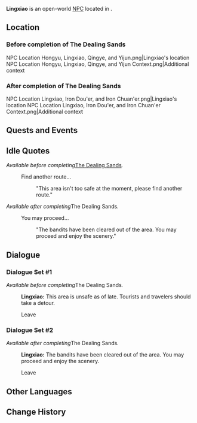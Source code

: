 {{Meta
<!-- Remove this template after adding the missing info -->
|missing_NPC_profile  = yes
}}
{{Character Infobox
|type             = Open-World NPC
|image            = NPC Lingxiao.png
|realname         = <!-- Optional, if different from in-game name -->
|deceased         = <!-- Past (for deceased prior to events of the game) or free response -->
|region           = Liyue
|location         = Liyue
|affiliation      = Millelith
|title            = 

|ancestry         = <!-- Clan/family -->
|father           = 
|mother           = 
|spouse           = 
|sibling          = 
|child            = 
|relative         = 

|voiceEN          = 
|voiceCN          = 
|voiceJP          = 
|voiceKR          = 
|dialoguereward   = 
}}
'''Lingxiao''' is an open-world [[NPC]] located in {{Location|Mt. Mingyuan}}.

==Location==
===Before completion of The Dealing Sands===
<gallery>
NPC Location Hongyu, Lingxiao, Qingye, and Yijun.png|Lingxiao's location
NPC Location Hongyu, Lingxiao, Qingye, and Yijun Context.png|Additional context
</gallery>

===After completion of The Dealing Sands===
<gallery>
NPC Location Lingxiao, Iron Dou'er, and Iron Chuan'er.png|Lingxiao's location
NPC Location Lingxiao, Iron Dou'er, and Iron Chuan'er Context.png|Additional context
</gallery>
<!--
==Profile==
Detailed story/lore information goes here.
''(To be added.)''

===Appearance===
Keep appearance section short and concise. Limit to 2 paragraphs with 3-4 sentences each.
''(To be added.)''
-->

==Quests and Events==
{{Quests and Events}}

==Idle Quotes==
''Available before completing ''[[The Dealing Sands]]''.''
{{Dialogue Start}}
: {{DIcon|Idle}} Find another route...
:: {{A|VO Lingxiao 01.ogg}} "This area isn't too safe at the moment, please find another route."
{{Dialogue End}}

''Available after completing ''The Dealing Sands''.''
{{Dialogue Start}}
: {{DIcon|Idle}} You may proceed...
:: {{A|VO Lingxiao 02.ogg}} "The bandits have been cleared out of the area. You may proceed and enjoy the scenery."
{{Dialogue End}}

==Dialogue==
===Dialogue Set #1===
''Available before completing ''The Dealing Sands''.''
{{Dialogue Start}}
:'''Lingxiao:''' This area is unsafe as of late. Tourists and travelers should take a detour.
:{{DIcon}} Leave
{{Dialogue End}}

===Dialogue Set #2===
''Available after completing ''The Dealing Sands''.''
{{Dialogue Start}}
:'''Lingxiao:''' The bandits have been cleared out of the area. You may proceed and enjoy the scenery.
:{{DIcon}} Leave
{{Dialogue End}}
<!--
==Event Dialogue==
===Event Name===
{{Dialogue Start}}
:'''Lingxiao:'''
{{Dialogue End}}
-->
==Other Languages==
{{Other Languages|default_hidden=1
|en      = Lingxiao
|zhs     = 凌霄
|zhs_rm  = Língxiāo
|zht     = 凌霄
|zht_rm  = Língxiāo
|ja      = 凌霄
|ja_rm   = Ryoushou{{Assumed}}
|ko      = {{tt|능소|凌霄}}
|es      = Lingxiao
|fr      = Lingxiao
|ru      = Лин Сяо
|th      = Lingxiao
|vi      = Lingxiao
|de      = Lingxiao
|id      = Lingxiao
|pt      = Lingxiao
|tr      = Lingxiao
|it      = Lingxiao
}}

==Change History==
{{Change History|4.4}}
<!--
==References==
{{Reflist}}
-->